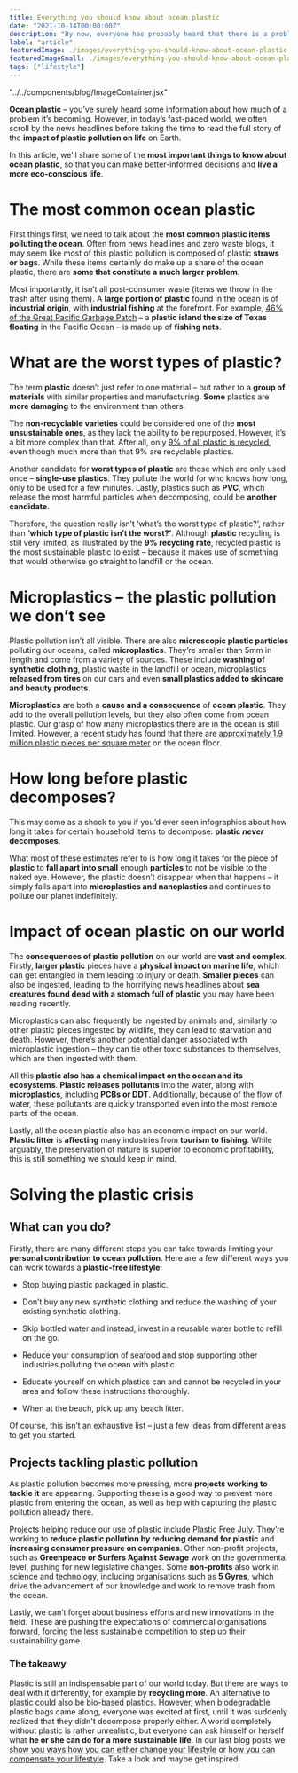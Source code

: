 ```yaml
---
title: Everything you should know about ocean plastic
date: "2021-10-14T00:00:00Z"
description: "By now, everyone has probably heard that there is a problem with plastic in the ocean. The fact is that our oceans are drowning in plastic waste. From fishing nets to packaging waste to tiny particles invisible to the naked eye. Virtually everything that our modern society has produced in terms of plastic products can be found in the oceans. One of the reasons we're looking at this very topic in this blog post and taking a look at why not all plastic is the same."
label: "article"
featuredImage: ./images/everything-you-should-know-about-ocean-plastic.jpg
featuredImageSmall: ./images/everything-you-should-know-about-ocean-plastic.jpg
tags: ["lifestyle"]
---
```


"../../components/blog/ImageContainer.jsx"

**Ocean plastic** – you’ve surely heard some information about how much of a problem it’s becoming. However, in today’s fast-paced world, we often scroll by the news headlines before taking the time to read the full story of the **impact of plastic pollution on life** on Earth.

In this article, we’ll share some of the **most important things to know about ocean plastic**, so that you can make better-informed decisions and **live a more eco-conscious life**.

# The most common ocean plastic

<ImageContainer
  img1={imgCommonplastic}
  alt1="Straws and plastic bags pollute the world's oceans, but they are not the greatest evil."
  caption1="Straws and plastic bags pollute the world's oceans, but they are not the greatest evil (©John Cameron/Unsplash)"
/>

First things first, we need to talk about the **most common plastic items polluting the ocean**. Often from news headlines and zero waste blogs, it may seem like most of this plastic pollution is composed of plastic **straws or bags**. While these items certainly do make up a share of the ocean plastic, there are **some that constitute a much larger problem**.

Most importantly, it isn’t all post-consumer waste (items we throw in the trash after using them). A **large portion of plastic** found in the ocean is of **industrial origin**, with **industrial fishing** at the forefront. For example, [46% of the Great Pacific Garbage Patch](https://www.seashepherdglobal.org/latest-news/marine-debris-plastic-fishing-gear/) – a **plastic island the size of Texas floating** in the Pacific Ocean – is made up of **fishing nets**.

# What are the worst types of plastic?

<ImageContainer
  img1={imgWorstplastic}
  alt1="Only 9% of all plastic is recycled."
  caption1="Only 9% of all plastic is recycled (©Angela Compagnone/Unsplash)"
/>

The term **plastic** doesn’t just refer to one material – but rather to a **group of materials** with similar properties and manufacturing. **Some** plastics are **more damaging** to the environment than others.

The **non-recyclable varieties** could be considered one of the **most unsustainable ones**, as they lack the ability to be repurposed. However, it’s a bit more complex than that. After all, only [9% of all plastic is recycled](https://www.nationalgeographic.com/news/2017/07/plastic-produced-recycling-waste-ocean-trash-debris-environment/), even though much more than that 9% are recyclable plastics.

Another candidate for **worst types of plastic** are those which are only used once – **single-use plastics**. They pollute the world for who knows how long, only to be used for a few minutes. Lastly, plastics such as **PVC**, which release the most harmful particles when decomposing, could be **another candidate**.

Therefore, the question really isn’t ‘what’s the worst type of plastic?’, rather than **‘which type of plastic isn’t the worst?’**. Although **plastic** recycling is still very limited, as illustrated by the **9% recycling rate**, recycled plastic is the most sustainable plastic to exist – because it makes use of something that would otherwise go straight to landfill or the ocean.

# Microplastics – the plastic pollution we don’t see

<ImageContainer
  img1={imgUnseenplastic}
  alt1="The plastic you can't see: there are about 1.9 million pieces of plastic per square meter on the ocean floor."
  caption1="The plastic you can't see: there are about 1.9 million pieces of plastic per square meter on the ocean floor (©Soren Funk/Unsplash)"
/>

Plastic pollution isn’t all visible. There are also **microscopic plastic particles** polluting our oceans, called **microplastics**. They’re smaller than 5mm in length and come from a variety of sources. These include **washing of synthetic clothing**, plastic waste in the landfill or ocean, microplastics **released from tires** on our cars and even **small plastics added to skincare and beauty products**.

**Microplastics** are both a **cause and a consequence** of **ocean plastic**. They add to the overall pollution levels, but they also often come from ocean plastic. Our grasp of how many microplastics there are in the ocean is still limited. However, a recent study has found that there are [approximately 1.9 million plastic pieces per square meter](https://www.bbc.com/news/science-environment-52489126) on the ocean floor.

# How long before plastic decomposes?

<ImageContainer
  img1={imgDecomposeplastic}
  alt1="Plastic bottles last a particularly long time, sometimes taking 450 years to crush, but never decompose."
  caption1="Plastic bottles last a particularly long time, sometimes taking 450 years to crush, but never decompose (©Nariman Mesharrafa/Unsplash)"
/>

This may come as a shock to you if you’d ever seen infographics about how long it takes for certain household items to decompose: **plastic _never_ decomposes**.

What most of these estimates refer to is how long it takes for the piece of **plastic** to **fall apart into small** enough **particles** to not be visible to the naked eye. However, the plastic doesn’t disappear when that happens – it simply falls apart into **microplastics and nanoplastics** and continues to pollute our planet indefinitely.

# Impact of ocean plastic on our world

<ImageContainer
  img1={imgImpactoceanplastic}
  alt1="Plastic waste kills around one million seabirds every year."
  caption1="Plastic waste kills around one million seabirds every year (©Tim Mossholde/Unsplash)"
/>

The **consequences of plastic pollution** on our world are **vast and complex**. Firstly, **larger plastic** pieces have a **physical impact on marine life**, which can get entangled in them leading to injury or death. **Smaller pieces** can also be ingested, leading to the horrifying news headlines about **sea creatures found dead with a stomach full of plastic** you may have been reading recently.

Microplastics can also frequently be ingested by animals and, similarly to other plastic pieces ingested by wildlife, they can lead to starvation and death. However, there’s another potential danger associated with microplastic ingestion – they can tie other toxic substances to themselves, which are then ingested with them.

All this **plastic also has a chemical impact on the ocean and its ecosystems**. **Plastic releases pollutants** into the water, along with **microplastics**, including **PCBs or DDT**. Additionally, because of the flow of water, these pollutants are quickly transported even into the most remote parts of the ocean.

Lastly, all the ocean plastic also has an economic impact on our world. **Plastic litter** is **affecting** many industries from **tourism to fishing**. While arguably, the preservation of nature is superior to economic profitability, this is still something we should keep in mind.

# Solving the plastic crisis

<ImageContainer
  img1={imgPlasticfree}
  alt1="The path to a plastic-free life is not easy, but you can make a big difference with small steps, such as always carrying a cloth bag instead of choosing plastic bags."
  caption1="The path to a plastic-free life is not easy, but you can make a big difference with small steps, such as always carrying a cloth bag instead of choosing plastic bags (©Mathilde Langevin/Unsplash)"
/>

## What can you do?

Firstly, there are many different steps you can take towards limiting your **personal contribution to ocean pollution**. Here are a few different ways you can work towards a **plastic-free lifestyle**:

- Stop buying plastic packaged in plastic.

- Don’t buy any new synthetic clothing and reduce the washing of your existing synthetic clothing.

- Skip bottled water and instead, invest in a reusable water bottle to refill on the go.

- Reduce your consumption of seafood and stop supporting other industries polluting the ocean with plastic.

- Educate yourself on which plastics can and cannot be recycled in your area and follow these instructions thoroughly.

- When at the beach, pick up any beach litter.

Of course, this isn’t an exhaustive list – just a few ideas from different areas to get you started.

## Projects tackling plastic pollution

<ImageContainer
  img1={imgPlasticprojects}
  alt1="The elimination of marine litter, one of the main objectives of most organizations that have declared war on plastic."
  caption1="The elimination of marine litter, one of the main objectives of most organizations that have declared war on plastic (©Ocg/Unsplash)"
/>

As plastic pollution becomes more pressing, more **projects working to tackle it** are appearing. Supporting these is a good way to prevent more plastic from entering the ocean, as well as help with capturing the plastic pollution already there.

Projects helping reduce our use of plastic include  [Plastic Free July](https://www.plasticfreejuly.org/). They’re working to **reduce plastic pollution by reducing demand for plastic** and **increasing consumer pressure on companies**. Other non-profit projects, such as **Greenpeace or Surfers Against Sewage** work on the governmental level, pushing for new legislative changes. Some **non-profits** also work in science and technology, including organisations such as **5 Gyres**, which drive the advancement of our knowledge and work to remove trash from the ocean.

Lastly, we can’t forget about business efforts and new innovations in the field. These are pushing the expectations of commercial organisations forward, forcing the less sustainable competition to step up their sustainability game.

### The takeawy

Plastic is still an indispensable part of our world today. But there are ways to deal with it differently, for example by **recycling more**. An alternative to plastic could also be bio-based plastics. However, when biodegradable plastic bags came along, everyone was excited at first, until it was suddenly realized that they didn't decompose properly either.  A world completely without plastic is rather unrealistic, but everyone can ask himself or herself what **he or she can do for a more sustainable life**. In our last blog posts we [show you ways how you can either change your lifestyle](https://secondwavesurfing.com/blog/zero-waste-upcycling-recycling-composting-how-to-incorporate-them-into-your-lifestyle) or [how you can compensate your lifestyle](https://secondwavesurfing.com/blog/the-ultimate-guide-to-carbon-offsetting-your-lifestyle).  Take a look and maybe get inspired.
